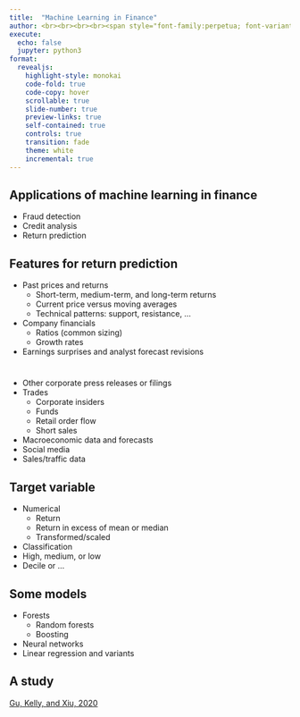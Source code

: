 ```yaml
---
title:  "Machine Learning in Finance"
author: <br><br><br><br><span style="font-family:perpetua; font-variant:small-caps; color:#606060;">Kerry Back</span><br><br><img src="RiceBusiness-transparent-logo-sm.png"  height=80>
execute:
  echo: false
  jupyter: python3
format: 
  revealjs:
    highlight-style: monokai
    code-fold: true
    code-copy: hover
    scrollable: true
    slide-number: true
    preview-links: true
    self-contained: true
    controls: true
    transition: fade
    theme: white
    incremental: true
---
```


## Applications of machine learning in finance

- Fraud detection
- Credit analysis
- Return prediction

## Features for return prediction

- Past prices and returns
  - Short-term, medium-term, and long-term returns
  - Current price versus moving averages
  - Technical patterns: support, resistance, ...
- Company financials
  - Ratios (common sizing)
  - Growth rates
- Earnings surprises and analyst forecast revisions

# 

- Other corporate press releases or filings
- Trades
  - Corporate insiders
  - Funds
  - Retail order flow
  - Short sales
- Macroeconomic data and forecasts
- Social media
- Sales/traffic data

## Target variable

- Numerical
  - Return
  - Return in excess of mean or median
  - Transformed/scaled

- Classification
 - High, medium, or low
 - Decile or ...


## Some models

- Forests
  - Random forests
  - Boosting
- Neural networks
- Linear regression and variants

## A study

[Gu, Kelly, and Xiu, 2020](https://www.dropbox.com/s/mmg4del1r0g18li/Gu_Kelly_Xiu_RFS_2020%20Asset%20Pricing%20via%20Machine%20Learning.pdf?dl=1)

